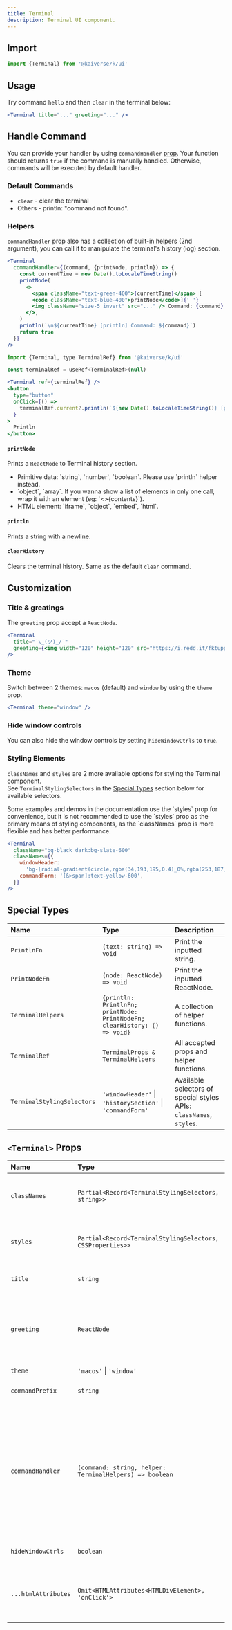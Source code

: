 ```yaml
---
title: Terminal
description: Terminal UI component.
---
```



## Import

```js
import {Terminal} from '@kaiverse/k/ui'
```

## Usage

Try command `hello` and then `clear` in the terminal below:

<Demo path="terminal/usage" client:load />

```jsx title="your-component.tsx"
<Terminal title="..." greeting="..." />
```

## Handle Command

You can provide your handler by using `commandHandler` [prop](#terminal-props).
Your function should returns `true` if the command is manually handled. Otherwise, commands will be executed by default handler.

### Default Commands

- `clear` - clear the terminal
- Others - println: "command not found".

### Helpers

`commandHandler` prop also has a collection of built-in helpers (2nd argument), you can call it to manipulate the terminal's history (log) section.

<Demo path="terminal/helpers" client:visible />

```jsx title="using-commandHandler.tsx"
<Terminal
  commandHandler={(command, {printNode, println}) => {
    const currentTime = new Date().toLocaleTimeString()
    printNode(
      <>
        <span className="text-green-400">{currentTime}</span> [
        <code className="text-blue-400">printNode</code>]{' '}
        <img className="size-5 invert" src="..." /> Command: {command}
      </>,
    )
    println(`\n${currentTime} [println] Command: ${command}`)
    return true
  }}
/>
```

```jsx title="call-helpers-via-ref.tsx"
import {Terminal, type TerminalRef} from '@kaiverse/k/ui'

const terminalRef = useRef<TerminalRef>(null)

<Terminal ref={terminalRef} />
<button
  type="button"
  onClick={() =>
    terminalRef.current?.println(`${new Date().toLocaleTimeString()} [println]: Trigger println via TerminalRef`)
  }
>
  Println
</button>
```

#### `printNode`

Prints a `ReactNode` to Terminal history section.

<Aside title="The following elements & types will be ignored" type="caution">
  <ul className="[&_p]:!m-0">
    <li>Primitive data: `string`, `number`, `boolean`. Please use `println` helper instead.</li>
    <li>
      `object`, `array`. If you wanna show a list of elements in only one call, wrap it with an
      element (eg: `<>{contents}</>`).
    </li>
    <li>HTML element: `iframe`, `object`, `embed`, `html`.</li>
  </ul>
</Aside>

#### `println`

Prints a string with a newline.

#### `clearHistory`

Clears the terminal history. Same as the default `clear` command.

## Customization

### Title & greatings

The `greeting` prop accept a `ReactNode`.

<Demo path="terminal/greetings" client:visible />

```jsx title="greetings.tsx"
<Terminal
  title="¯\_(ツ)_/¯"
  greeting={<img width="120" height="120" src="https://i.redd.it/fktuppkre7p51.gif" />}
/>
```

### Theme

Switch between 2 themes: `macos` (default) and `window` by using the `theme` prop.

<Demo path="terminal/theme" client:visible />

```jsx title="styling.tsx"
<Terminal theme="window" />
```

### Hide window controls

You can also hide the window controls by setting `hideWindowCtrls` to `true`.

### Styling Elements

`classNames` and `styles` are 2 more available options for styling the Terminal component.<br/>
See `TerminalStylingSelectors` in the [Special Types](#special-types) section below for available selectors.

<Aside>
  Some examples and demos in the documentation use the `styles` prop for convenience, but it is not
  recommended to use the `styles` prop as the primary means of styling components, as the
  `classNames` prop is more flexible and has better performance.
</Aside>

<Demo path="terminal/styling" client:visible />

```jsx title="styling.tsx"
<Terminal
  className="bg-black dark:bg-slate-600"
  classNames={{
    windowHeader:
      'bg-[radial-gradient(circle,rgba(34,193,195,0.4)_0%,rgba(253,187,45,0.2)_100%)] dark:bg-slate-700',
    commandForm: '[&>span]:text-yellow-600',
  }}
/>
```

## Special Types

| Name                       | Type                                                                     | Description                                                         |
| :------------------------- | :----------------------------------------------------------------------- | :------------------------------------------------------------------ |
| `PrintlnFn`                | `(text: string) => void`                                                 | Print the inputted string.                                          |
| `PrintNodeFn`              | `(node: ReactNode) => void`                                              | Print the inputted ReactNode.                                       |
| `TerminalHelpers`          | `{println: PrintlnFn; printNode: PrintNodeFn; clearHistory: () => void}` | A collection of helper functions.                                   |
| `TerminalRef`              | `TerminalProps & TerminalHelpers`                                        | All accepted props and helper functions.                            |
| `TerminalStylingSelectors` | `'windowHeader'` \| `'historySection'` \| `'commandForm'`                | Available selectors of special styles APIs: `classNames`, `styles`. |

## `<Terminal>` Props

| Name                | Type                                                       | Default                                | Description                                                                                                                                |
| :------------------ | :--------------------------------------------------------- | :------------------------------------- | :----------------------------------------------------------------------------------------------------------------------------------------- |
| `classNames`        | `Partial<Record<TerminalStylingSelectors, string>>`        | —                                      | Applies className to related selector element.                                                                                             |
| `styles`            | `Partial<Record<TerminalStylingSelectors, CSSProperties>>` | —                                      | Applies inline styles to related selector element.                                                                                         |
| `title`             | `string`                                                   | —                                      | Terminal window title.                                                                                                                     |
| `greeting`          | `ReactNode`                                                | —                                      | Greating section. It will be printed on top of terminal's history section.                                                                 |
| `theme`             | `'macos'` \| `'window'`                                    | `'macos'`                              |                                                                                                                                            |
| `commandPrefix`     | `string`                                                   | `'$'` (`'>'` if `theme` is `'window'`) |                                                                                                                                            |
| `commandHandler`    | `(command: string, helper: TerminalHelpers) => boolean`    | —                                      | Provide custom command handler. Returns `true` if the command is manually handled, otherwise commands will be executed by default handler. |
| `hideWindowCtrls`   | `boolean`                                                  | `false`                                | Hide window controls.                                                                                                                      |
| `...htmlAttributes` | `Omit<HTMLAttributes<HTMLDivElement>, 'onClick'>`          | —                                      | Others HTML attributes.<br/><small>_Note_: `onClick` event handler is not supported.</small>                                               |
